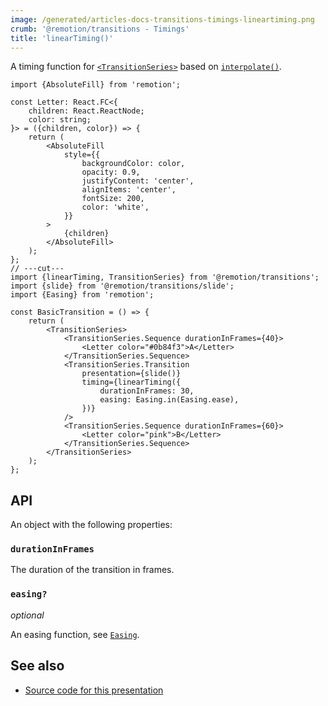 ```yaml
---
image: /generated/articles-docs-transitions-timings-lineartiming.png
crumb: '@remotion/transitions - Timings'
title: 'linearTiming()'
---
```


A timing function for [`<TransitionSeries>`](/docs/transitions/transitionseries) based on [`interpolate()`](/docs/interpolate).

```tsx twoslash title="SlideTransition.tsx"
import {AbsoluteFill} from 'remotion';

const Letter: React.FC<{
	children: React.ReactNode;
	color: string;
}> = ({children, color}) => {
	return (
		<AbsoluteFill
			style={{
				backgroundColor: color,
				opacity: 0.9,
				justifyContent: 'center',
				alignItems: 'center',
				fontSize: 200,
				color: 'white',
			}}
		>
			{children}
		</AbsoluteFill>
	);
};
// ---cut---
import {linearTiming, TransitionSeries} from '@remotion/transitions';
import {slide} from '@remotion/transitions/slide';
import {Easing} from 'remotion';

const BasicTransition = () => {
	return (
		<TransitionSeries>
			<TransitionSeries.Sequence durationInFrames={40}>
				<Letter color="#0b84f3">A</Letter>
			</TransitionSeries.Sequence>
			<TransitionSeries.Transition
				presentation={slide()}
				timing={linearTiming({
					durationInFrames: 30,
					easing: Easing.in(Easing.ease),
				})}
			/>
			<TransitionSeries.Sequence durationInFrames={60}>
				<Letter color="pink">B</Letter>
			</TransitionSeries.Sequence>
		</TransitionSeries>
	);
};
```

## API

An object with the following properties:

### `durationInFrames`

The duration of the transition in frames.

### `easing?`

_optional_

An easing function, see [`Easing`](/docs/easing).

## See also

- [Source code for this presentation](https://github.com/remotion-dev/remotion/blob/main/packages/transitions/src/timings/linear-timing.ts)
